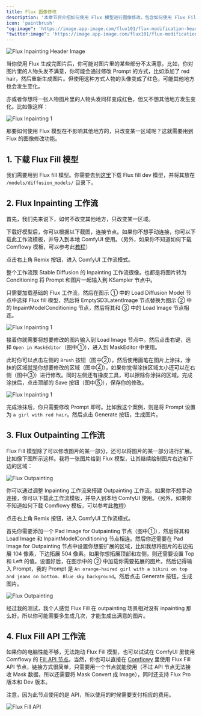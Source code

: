 ```yaml
---
title: Flux 图像修改
description: '本章节将介绍如何使用 Flux 模型进行图像修改。包含如何使用 Flux Fill 模型修改图片的某一部分，以及如何使用 Outpainting 扩展图片的某一部分。'
icon: 'paintbrush'
"og:image": 'https://image.app-image.com/flux101/flux-modification-header-image.png'
"twitter:image": 'https://image.app-image.com/flux101/flux-modification-header-image.png'
---
```


<Frame caption="This image is generated by AI">
  <img
    className="rounded-xl"
    src="/images/basics/flux-inpainting-and-outpainting/flux-modification-header-image.png"
    alt="Flux Inpainting Header Image"
  />
</Frame>

当你使用 Flux 生成完图片后，你可能对图片里的某些部分不太满意。比如，你对图片里的人物头发不满意，你可能会通过修改 Prompt 的方式，比如添加了 red hair，然后重新生成图片。但使用这种方式人物的头像变成了红色，可能其他地方也会发生变化。

亦或者你想将一张人物图片里的人物头发同样变成红色，但又不想其他地方发生变化。比如像这样：

<Frame>
  <img
    className="rounded-xl"
    src="/images/basics/flux-inpainting-and-outpainting/flux-inpainting-compare.png"
    alt="Flux Inpainting 1"
  />
</Frame>

那要如何使用 Flux 模型在不影响其他地方的，只改变某一区域呢？这就需要用到 Flux 的图像修改功能。

## 1. 下载 Flux Fill 模型
我们需要用到 Flux fill 模型。你需要去到[这里](https://huggingface.co/black-forest-labs/FLUX.1-Fill-dev/tree/main)下载 Flux fill dev 模型，并将其放在 `/models/diffusion_models/` 目录下。


## 2. Flux Inpainting 工作流

首先，我们先来说下，如何不改变其他地方，只改变某一区域。

下载好模型后，你可以根据以下截图，连接节点。如果你不想手动连接，你可以下载此工作流模板，并导入到本地 ComfyUI 使用。（另外，如果你不知道如何下载 Comflowy 模板，可以参考此[教程](https://intercom.help/comflowy/en/articles/10229083-how-do-i-get-the-workflow-template)）

<CardGroup cols={1}>
  <Card title="Flux ComfyUI 工作流模板" icon="cloud-arrow-down" href="https://app.comflowy.com/app/ee13a0d4-4684-41b5-851f-498d50f614ef" horizontal>
    点击右上角 Remix 按钮，进入 ComfyUI 工作流模式。
  </Card>
</CardGroup>

整个工作流跟 Stable Diffusion 的 Inpainting 工作流很像。也都是将图片转为 Conditioning 将 Prompt 和图片一起输入到 KSampler 节点中。

只需要加载基础的 Flux 工作流，然后在图示 ① 中的 Load Diffusion Model 节点中选择 Flux fill 模型，然后将 EmptySD3LatentImage 节点替换为图示 ② 中的 InpaintModelConditioning 节点，然后将其和 ③ 中的 Load Image 节点相连。

<Frame>
  <img
    className="rounded-xl"
    src="/images/basics/flux-inpainting-and-outpainting/flux-inpainting-workflow.png"
    alt="Flux Inpainting 1"
  />
</Frame>

接着你就需要将想要修改的图片输入到 Load Image 节点中。然后点击右键，选择 `Open in MaskEditor`（图中①），进入到 MaskEditor 中使用。

此时你可以点击左侧的 `Brush` 按钮（图中②），然后使用画笔在图片上涂抹，涂抹的区域就是你想要修改的区域（图中④），如果你觉得涂抹区域太小还可以在右侧（图中③）进行修改。同时左侧还有橡皮工具，可以擦除你涂抹的区域。完成涂抹后，点击顶部的 Save 按钮（图中⑤），保存你的修改。

<Frame>
  <img
    className="rounded-xl"
    src="/images/basics/flux-inpainting-and-outpainting/flux-inpainting-maskedit.png"
    alt="Flux Inpainting 1"
  />
</Frame>

完成涂抹后，你只需要修改 Prompt 即可。比如我这个案例，则是将 Prompt 设置为 `a girl with red hair`。然后点击 Generate 按钮，生成图片。

##  3. Flux Outpainting 工作流

Flux Fill 模型除了可以修改图片的某一部分，还可以将图片的某一部分进行扩展。比如像下图所示这样。我将一张图片给到 Flux 模型，让其继续绘制图片右边和下边的区域：

<Frame>
  <img
    className="rounded-xl"
    src="/images/basics/flux-inpainting-and-outpainting/flux-outpainting-compare.png"
    alt="Flux Outpainting"
  />
</Frame>

你可以通过调整 Inpainting 工作流来搭建 Outpainting 工作流。如果你不想手动连接，你可以下载此工作流模板，并导入到本地 ComfyUI 使用。（另外，如果你不知道如何下载 Comflowy 模板，可以参考此[教程](https://intercom.help/comflowy/en/articles/10229083-how-do-i-get-the-workflow-template)）

<CardGroup cols={1}>
  <Card title="Flux ComfyUI 工作流模板" icon="cloud-arrow-down" href="https://app.comflowy.com/app/c538dbac-4d92-4051-9240-8db0d76eca3a" horizontal>
    点击右上角 Remix 按钮，进入 ComfyUI 工作流模式。
  </Card>
</CardGroup>

首先你需要添加一个 Pad Image for Outpainting 节点（图中①），然后将其和 Load Image 和 InpaintModelConditioning 节点相连。然后你还需要在 Pad Image for Outpainting 节点中设置你想要扩展的区域，比如我想将图片的右边拓展 104 像素，下边拓展 504 像素。如果你想拓展顶部和左侧，则还需要设置 Top 和 Left 的值。设置好后，在图示中的 ② 中加载你需要拓展的图片。然后记得输入 Prompt，我的 Prompt 是 `An orange-haired girl with a bikini on top and jeans on bottom. Blue sky background`。然后点击 Generate 按钮，生成图片。

<Frame>
  <img
    className="rounded-xl"
    src="/images/basics/flux-inpainting-and-outpainting/flux-outpainting-workflow.png"
    alt="Flux Outpainting"
  />
</Frame>

经过我的测试，我个人感觉 Flux Fill 在 outpainting 场景相对没有 inpainting 那么好。所以你可能需要多生成几次，才能生成出满意的图片。

## 4. Flux Fill API 工作流

如果你的电脑性能不够，无法跑动 Flux Fill 模型，也可以试试在 ComfyUI 里使用 Comflowy 的 [Fill API 节点](https://github.com/6174/comflowy-nodes)。当然，你也可以直接在 [Comflowy](https://app.comflowy.com) 里使用 Flux Fill API 节点，链接方式很简单，只需要用一个节点就能使用（不过 API 节点无法接收 Mask 数据，所以还需要将 Mask Convert 成 Image），同时还支持 Flux Pro 版本和 Dev 版本。

<Note>注意，因为此节点使用的是 API，所以使用的时候需要支付相应的费用。</Note>

<Frame>
  <img
    className="rounded-xl"
    src="/images/basics/flux-inpainting-and-outpainting/flux-fill-api-workflow.png"
    alt="Flux Fill API"
  />
</Frame>
